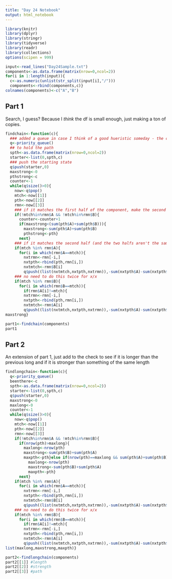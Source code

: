 ```yaml
---
title: "Day 24 Notebook"
output: html_notebook
---
```


```r
library(knitr)
library(dplyr)
library(stringr)
library(tidyverse)
library(readr)
library(collections)
options(scipen = 999)
```

```r
input<-read_lines("Day24Sample.txt")
components<-as.data.frame(matrix(nrow=0,ncol=2))
for(i in 1:length(input)){
  c<-as.numeric(unlist(str_split(input[i],"/")))
  components<-rbind(components,c)}
colnames(components)<-c("A","B")
```

## Part 1
Search, I guess? Because I *think* the df is small enough, just making a ton of copies.

```r
findchain<-function(c){
  ### added a queue in case I think of a good hueristic someday - the current one is not good.
  q<-priority_queue()
  ## to hold the path
  spth<-as.data.frame(matrix(nrow=0,ncol=2))
  starter<-list(0,spth,c)
  ### push the starting state
  q$push(starter,0)
  maxstrong<-0
  pthstrong<-c
  counter<-1
  while(q$size()>0){
    now<-q$pop()
    mtch<-now[[1]]
    pth<-now[[2]]
    rmn<-now[[3]]
    ### if it matches the first half of the component, make the second half the next matcher
    if(!mtch%in%rmn$A && !mtch%in%rmn$B){
      counter<-counter+1
      if(maxstrong<(sum(pth$A)+sum(pth$B))){
        maxstrong<-sum(pth$A)+sum(pth$B)
        pthstrong<-pth}
      next}
    ### if it matches the second half (and the two halfs aren't the same, makethe first half the next matcher)
    if(mtch %in% rmn$A){
      for(i in which(rmn$A==mtch)){
        nxtrmn<-rmn[-i,]
        nxtpth<-rbind(pth,rmn[i,])
        nxtmtch<-rmn$B[i]
        q$push((list(nxtmtch,nxtpth,nxtrmn)),-sum(nxtpth$A)-sum(nxtpth$B))}}
    ### no need to do this twice for x/x
    if(mtch %in% rmn$B){
      for(i in which(rmn$B==mtch)){
        if(rmn$A[i]!=mtch){
        nxtrmn<-rmn[-i,]
        nxtpth<-rbind(pth,rmn[i,])
        nxtmtch<-rmn$A[i]
        q$push((list(nxtmtch,nxtpth,nxtrmn)),-sum(nxtpth$A)-sum(nxtpth$B))}}}}
maxstrong}

```

```r
part1<-findchain(components)
part1
```

## Part 2
An extension of part 1, just add to the check to see if it is longer than the previous long and if it is stronger than something of the same length

```r
findlongchain<-function(c){
  q<-priority_queue()
  beenthere<-c
  spth<-as.data.frame(matrix(nrow=0,ncol=2))
  starter<-list(0,spth,c)
  q$push(starter,0)
  maxstrong<-0
  maxlong<-0
  counter<-1
  while(q$size()>0){
    now<-q$pop()
    mtch<-now[[1]]
    pth<-now[[2]]
    rmn<-now[[3]]
    if(!mtch%in%rmn$A && !mtch%in%rmn$B){
      if(nrow(pth)>maxlong){
        maxlong<-nrow(pth)
        maxstrong<-sum(pth$B)+sum(pth$A)
        maxpth<-pth}else if(nrow(pth)==maxlong && sum(pth$A)+sum(pth$B)>maxstrong){
          maxlong<-nrow(pth)
          maxstrong<-sum(pth$B)+sum(pth$A)
          maxpth<-pth}
      next}
    if(mtch %in% rmn$A){
      for(i in which(rmn$A==mtch)){
        nxtrmn<-rmn[-i,]
        nxtpth<-rbind(pth,rmn[i,])
        nxtmtch<-rmn$B[i]
        q$push((list(nxtmtch,nxtpth,nxtrmn)),-sum(nxtpth$A)-sum(nxtpth$B))}}
    ### no need to do this twice for x/x
    if(mtch %in% rmn$B){
      for(i in which(rmn$B==mtch)){
        if(rmn$A[i]!=mtch){
        nxtrmn<-rmn[-i,]
        nxtpth<-rbind(pth,rmn[i,])
        nxtmtch<-rmn$A[i]
        q$push((list(nxtmtch,nxtpth,nxtrmn)),-sum(nxtpth$A)-sum(nxtpth$B))}}}}
list(maxlong,maxstrong,maxpth)}
```


```r
part2<-findlongchain(components)
part2[[1]] #length
part2[[2]] #strength
part2[[3]] #path
```

